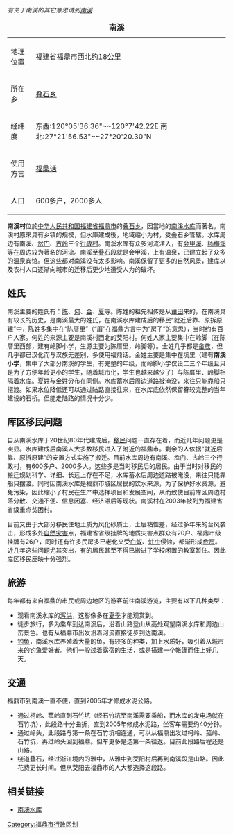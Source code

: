 ''有关于南溪的其它意思请到[[南溪|南溪]]''

{| border="1" cellpadding="2" cellspacing="0" align="right" width="280px"   
|+ <font size="+1">'''南溪'''</font> 
|- 
| 地理位置 || [[福建省|福建省]][[福鼎市|福鼎市]]西北约18公里 
|- 
| 所在乡 || [[叠石乡|叠石乡]] 
|- 
| 经纬度 || 东西:120°05'36.36"~~120°7'42.22E
南北:27°21'56.53"~~27°20'20.30"N
|- 
| 使用方言 || [[福鼎话|福鼎话]] 
|- 
| 人口 || 600多户，2000多人
|}

'''南溪村'''位於[[中华人民共和国|中华人民共和国]][[福建省|福建省]][[福鼎市|福鼎市]]的[[叠石乡|叠石乡]]，因當地的[[南溪水库|南溪水库]]而著名。南溪村原來具有乡镇的规模，但水庫建成後，地域缩小为村，受叠石乡管辖。水库周边有南溪、[[岔门村|岔门]]、[[古岭村|古岭]]三个[[行政村|行政村]]。南溪水库有众多河流注入，有[[会甲溪|会甲溪]]、[[杨梅溪|杨梅溪]]等在周边较为著名的河流。南溪至[[叠石|叠石]]段就是会甲溪，上有温泉，已建立起了众多的温泉宾馆。但这些都对南溪没有太多影响。南溪保留了更多的自然风景，建库以及农村人口逐渐向城市的迁移后更少地遭受人为的破坏。

== 姓氏 ==

南溪主要的姓氏有：[[陈|陈]]、[[何|何]]、[[金|金]]、[[夏|夏]]等。陈姓的祖先相传是从[[莆田|莆田]]来的，在南溪具有较长的历史，是南溪最大的姓氏，在南溪水库建成后的移民“就近后靠、原拆原建”中，陈姓多集中在“陈厝里”（“厝”在福鼎方言中为“房子”的意思），当时约有百户人家。何姓的来源主要是南溪村西北的茭阳村。何姓人家主要集中在岭脚（在陈厝里西部，建有岭脚小学，生源主要为陈厝里，岭脚等）。金姓几乎都是[[畲族|畲族]]，但几乎都已汉化而与汉族无差别，多使用福鼎话。金姓主要是集中在坑里（建有'''南溪小学'''，集中了大部分南溪的学生，有完整的年级，而岭脚小学仅设二三个年级且只是为了方便年龄更小的学生，随着城市化，学生也越来越少了）与陈厝里、岭脚相隔着水库。夏姓与金姓分布在同侧。水库蓄水后周边道路被淹没，来往只能靠船只摆渡。如果水位降低还可以通过陆路直接往来，在水库底依然保留眷较完整的当年建设的石桥。但能走陆路的情况十分少。

== 库区移民问题 ==

自从南溪水库于20世纪80年代建成后，[[移民|移民]]问题一直存在着，而近几年问题更是突显。水库建成后南溪人大多数移民进入了附近的福鼎市。剩余的人依据“就近后靠、原拆原建”的安置方式实施了搬迁。目前水库周边有南溪、岔门、古岭三个行政村，有600多户、2000多人。这些多是当时移民后的居民。由于当时对移民的搬迁规划科学、详细、长远上存在不足，水库蓄水后周边道路被淹没，来往只能靠船只摆渡。同时因南溪水库是福鼎市城区居民的饮水来源，为了保护好水资源，避免污染，因此缩小了村民在生产中选择项目和发展空间，从而致使目前库区周边村落分散、交通不便、信息闭塞、经济滞后等现状。南溪村在2003年被列为福建省省级重点贫困村。

目前又由于大部分移民住地土质为风化砂质土，土层粘性差，经过多年来的台风袭击，形成多处[[自然灾害|自然灾害]]点，福建省省级挂牌的地质灾害点群众有20户、福鼎市级挂牌有26户，同时还有许多民房多已老化又受[[白蚁|白蚁]]、[[蛀虫|蛀虫]]侵蚀，都渐形成[[危房|危房]]。近几年这些问题尤其突出，有的居民甚至不得已搬进了学校闲置的教室暂住。因此库区移民反映十分强烈。

{{Fact|由于南溪村存在着官员的[[贪污|贪污]][[腐败|腐败]]及库区移民问题的严重，引起了村民的强烈不满，村民多次联名向市里抗议。因此移民问题逐渐引起了福鼎市领导的关注，2006年7月28日福鼎市多位领导率众到南溪库区现场视察、办公，并作出了一些承诺。但此问题的解决尚须一段时间。|time=2008-12-13T02:08:41+00:00}}<!-- 本模板調用由 {{subst:Fact/auto|由于南溪村存在着官员的[[贪污|贪污]][[腐败|腐败]]及库区移民问题的严重，引起了村民的强烈不满，村民多次联名向市里抗议。因此移民问题逐渐引起了福鼎市领导的关注，2006年7月28日福鼎市多位领导率众到南溪库区现场视察、办公，并作出了一些承诺。但此问题的解决尚须一段时间。}} 自動產生 -->

== 旅游 ==

每年都有来自福鼎的市民或周边地区的游客前往南溪游览，主要有以下几种类型：

*观看南溪水库的[[泻洪|泻洪]]，这影像多在[[夏季|夏季]]才能观赏到。
*徒步旅行，多为乘车到达南溪后，沿着山路登山从高处观望南溪水库和周边山峦景色。也有从福鼎市出发沿着河流直接徒步到达南溪。
*[[钓鱼|钓鱼]]，南溪水库养殖着大量的鱼，有较多的种类，加上水质好，吸引着从城市来的钓鱼爱好者。他们一般过着露宿的生活，或是搭建一个帐篷而住上好几天。

== 交通 ==

福鼎市到南溪一直不便，直到2005年才修成水泥公路。
*通过柯岭、菰岭直到石竹坑（经石竹坑至南溪需要乘船，而水库的发电场就在石竹坑），此段路十分曲折，直到2005年修成水泥路，坐客车需要约40分钟。
*通过岭头，此段路与第一条在石竹坑相连通，可以从福鼎出发过柯岭、菰岭、石竹坑，再过岭头回到福鼎。但车更多是选第一条往返。目前此段路后程还是山路。
*绕道叠石，经过浙江境内的雅中，从雅中到茭阳村后再到南溪段是山路。因此花费更长时间。但从茭阳去福鼎市的人大都选择这段路。

== 相关链接 ==
*[[南溪水库|南溪水库]]

[[Category:福鼎市行政区划|Category:福鼎市行政区划]]